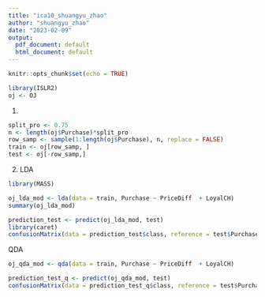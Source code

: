 ```yaml
---
title: "ica10_shuangyu_zhao"
author: "shuangyu_zhao"
date: "2023-02-09"
output:
  pdf_document: default
  html_document: default
---
```


```r
knitr::opts_chunk$set(echo = TRUE)
```

```r
library(ISLR2)
oj <- OJ
```


1.
```r
split_pro <- 0.75
n <- length(oj$Purchase)*split_pro
row_samp <- sample(1:length(oj$Purchase), n, replace = FALSE)
train <- oj[row_samp, ]
test <- oj[-row_samp,]
```


2.
LDA
```r
library(MASS)

oj_lda_mod <- lda(data = train, Purchase ~ PriceDiff  + LoyalCH)
summary(oj_lda_mod)
```
```r
prediction_test <- predict(oj_lda_mod, test)
library(caret)
confusionMatrix(data = prediction_test$class, reference = test$Purchase)
```


QDA
```r
oj_qda_mod <- qda(data = train, Purchase ~ PriceDiff  + LoyalCH)

prediction_test_q <- predict(oj_qda_mod, test)
confusionMatrix(data = prediction_test_q$class, reference = test$Purchase)
```



